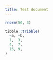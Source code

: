 ```yaml
---
title: Test document
---
```


```r
rnorm(50, 3)

tibble::tribble(
  ~a, ~b,
  1,  3,
  4,  7,
  15, 9,
)

```
